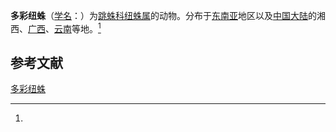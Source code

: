 {{Speciesbox
| name = 多彩纽蛛
| status = 
| status_system = 
| image = 
| genus = Telamonia
| species = festiva
| authority = (Thorell, 1887)<ref name='id14898'>{{cite web| url =http://www.bioinfo.cn/db05/BjdwSpecies.php?action=view&id=14898| title =多彩纽蛛| work =《中国动物物种编目数据库》| publisher =中国科学院微生物研究所| author =中国科学院动物研究所| accessdate =2009-04-28| deadurl =yes| archiveurl =https://web.archive.org/web/20160305030913/http://www.bioinfo.cn/db05/BjdwSpecies.php?action=view&id=14898| archivedate =2016-03-05}}</ref>
}}

'''多彩纽蛛'''（[[学名|学名]]：{{lang|la|''Telamonia festiva''}}）为[[跳蛛科|跳蛛科]][[纽蛛属|纽蛛属]]的动物。分布于[[东南亚|东南亚]]地区以及[[中国大陆|中国大陆]]的湘西、[[广西|广西]]、[[云南|云南]]等地。<ref name='id14898'/>

== 参考文献 ==
{{reflist}}

{{Wikispecies|Telamonia festiva}}
{{Taxonbar|from=Q2705242}}

[[Category:纽蛛属|多彩纽蛛]]


{{蜘蛛小作品}}